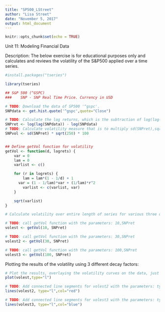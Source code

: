 ---
title: "SP500_LStreet"
author: "Lisa Street"
date: "November 5, 2017"
output: html_document
---

```{r setup, include=FALSE}
knitr::opts_chunk$set(echo = TRUE)
```

Unit 11: Modeling Financial Data

Description: The below exercise is for educational purposes only and calculates and reviews the volatility of the S&P500 applied over a time series.


```{r sp500}

#install.packages("tseries")

library(tseries)

## S&P 500 (^GSPC)
###    SNP - SNP Real Time Price. Currency in USD

# TODO: Download the data of SP500 '^gspc'.
SNPdata <- get.hist.quote('^gspc',quote="Close")

# TODO: Calculate the log returns, which is the subtraction of log(lag(SNPdata)) and log(SNPdata)
SNPret <- log(lag(SNPdata)) - log(SNPdata)
# TODO: Calculate volatility measure that is to multiply sd(SNPret),sqrt(250), 100
SNPvol <- sd(SNPret) * sqrt(250) * 100


## Define getVol function for volatility
getVol <- function(d, logrets) {
	var = 0
	lam = 0
	varlist <- c()

	for (r in logrets) {
		lam = lam*(1 - 1/d) + 1
	  var = (1 - 1/lam)*var + (1/lam)*r^2
		varlist <- c(varlist, var)
	}

	sqrt(varlist)
}

# Calculate volatility over entire length of series for various three different decay factors: 10 30. 100

# TODO: call getVol function with the parameters: 10,SNPret
volest <- getVol(10, SNPret)

# TODO: call getVol function with the parameters: 30,SNPret
volest2 <- getVol(30, SNPret)

# TODO: call getVol function with the parameters: 100,SNPret
volest3 <- getVol(100, SNPret)


```

Plotting the results of the volatility using 3 different decay factors:

```{r sp500plots, echo=FALSE}

# Plot the results, overlaying the volatility curves on the data, just as was done in the S&P example.
plot(volest,type="l")

# TODO: Add connected line segments for volest2 with the parameters: type="l",col="red"
lines(volest2, type="l",col="red")

# TODO: Add connected line segments for volest3 with the parameters: type="l",col="blue"
lines(volest3, type="l",col="blue")


```


